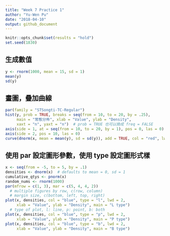 ```yaml
---
title: "Week 7 Practice 1"
author: "Yu-Wen Pu"
date: "2018-04-10"
output: github_document
---
```


```r
knitr::opts_chunk$set(results = "hold")
set.seed(1830)
```

## 生成數值

```r
y <- rnorm(1000, mean = 15, sd = 1)
mean(y)
sd(y)
```

## 畫圖，疊加曲線

```r
par(family = "STSongti-TC-Regular")
hist(y, prob = TRUE, breaks = seq(from = 10, to = 20, by = .25),
     main = "常態分佈", xlab = "Value", ylab = "Density",
     xaxt = "n", yaxt = "n")  # prob = TRUE 也可以換成 freq = FALSE
axis(side = 1, at = seq(from = 10, to = 20, by = 1), pos = 0, las = 0)
axis(side = 2, pos = 10, las = 0)
curve(dnorm(x, mean = mean(y), sd = sd(y)), add = TRUE, col = "red", lwd = 2)
```

## 使用 par 設定圖形參數，使用 type 設定圖形式樣

```r
x <- seq(from = -5, to = 5, by = .1)
densities <- dnorm(x)  # defaults to mean = 0, sd = 1
cumulative_qtys <- pnorm(x)
random_nums <- rnorm(1000)
par(mfrow = c(1, 3), mar = c(5, 4, 4, 2))
  # multiple figures by row, c(row, column)
  # margin size, c(bottom, left, top, right)
plot(x, densities, col = "blue", type = "l", lwd = 2,
     xlab = "Value", ylab = "Density", main = "L type")
  # type of plot, l: line, p: point, b: both
plot(x, densities, col = "blue", type = "p", lwd = 2,
     xlab = "Value", ylab = "Density", main = "P type")
plot(x, densities, col = "blue", type = "b", lwd = 2,
     xlab = "Value", ylab = "Density", main = "B type")
```











